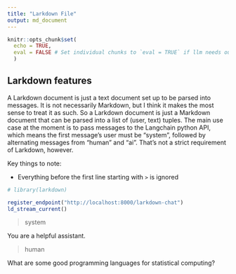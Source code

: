 ```yaml
---
title: "Larkdown File"
output: md_document
---
```


```r
knitr::opts_chunk$set(
  echo = TRUE, 
  eval = FALSE # Set individual chunks to `eval = TRUE` if llm needs output
  )
```

## Larkdown features

A Larkdown document is just a text document set up to be parsed into messages. It is not necessarily Markdown, but I think it makes the most sense to treat it as such. So a Larkdown document is just a Markdown document that can be parsed into a list of (user, text) tuples. The main use case at the moment is to pass messages to the Langchain python API, which means the first message's user must be "system", followed by alternating messages from "human" and "ai". That's not a strict requirement of Larkdown, however. 

Key things to note:

- Everything before the first line starting with `>` is ignored

```r
# library(larkdown)

register_endpoint("http://localhost:8000/larkdown-chat")
ld_stream_current()
```


>system 

You are a helpful assistant.

>human

What are some good programming languages for statistical computing?

